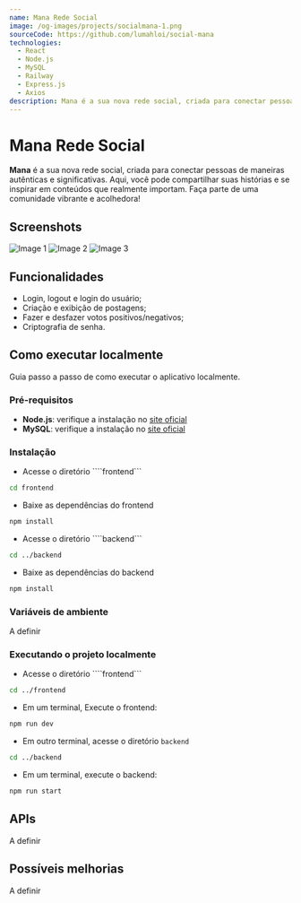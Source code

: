 ```yaml
---
name: Mana Rede Social
image: /og-images/projects/socialmana-1.png
sourceCode: https://github.com/lumahloi/social-mana
technologies:
  - React
  - Node.js
  - MySQL
  - Railway
  - Express.js
  - Axios
description: Mana é a sua nova rede social, criada para conectar pessoas de maneiras autênticas e significativas. Aqui, você pode compartilhar suas histórias e se inspirar em conteúdos que realmente importam. Faça parte de uma comunidade vibrante e acolhedora!
---
```


# Mana Rede Social

**Mana** é a sua nova rede social, criada para conectar pessoas de maneiras autênticas e significativas. Aqui, você pode compartilhar suas histórias e se inspirar em conteúdos que realmente importam. Faça parte de uma comunidade vibrante e acolhedora!

## Screenshots
![Image 1](/og-images/projects/socialmana-1.png)
![Image 2](/og-images/projects/socialmana-2.png)
![Image 3](/og-images/projects/socialmana-3.png)

## Funcionalidades
- Login, logout e login do usuário;
- Criação e exibição de postagens;
- Fazer e desfazer votos positivos/negativos;
- Criptografia de senha.

## Como executar localmente
Guia passo a passo de como executar o aplicativo localmente.

### Pré-requisitos
- **Node.js**: verifique a instalação no [site oficial](https://nodejs.org/en/download)
- **MySQL**: verifique a instalação no [site oficial](https://dev.mysql.com/downloads/installer/)

### Instalação
- Acesse o diretório ````frontend```
```bash
cd frontend
```
- Baixe as dependências do frontend
```bash
npm install
```

- Acesse o diretório ````backend```
```bash
cd ../backend
```
- Baixe as dependências do backend
```bash
npm install
```

### Variáveis ​​de ambiente
A definir

### Executando o projeto localmente
- Acesse o diretório ````frontend```
```bash
cd ../frontend
```

- Em um terminal, Execute o frontend:
```bash
npm run dev
```

- Em outro terminal, acesse o diretório ```backend```
```bash
cd ../backend
```

- Em um terminal, execute o backend:
```bash
npm run start
```

## APIs
A definir

## Possíveis melhorias
A definir